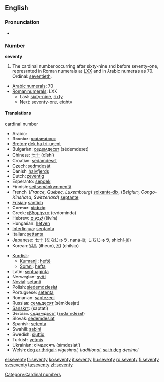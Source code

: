 ==English==
===Pronunciation===
* {{audio|en-us-seventy.ogg|Audio (US)}}

===Number===
'''seventy'''

# The cardinal number occurring after sixty-nine and before seventy-one, represented in Roman numerals as [[LXX]] and in Arabic numerals as 70. Ordinal: [[seventieth]].
*[[w:Arabic numerals|Arabic numerals]]: 70
*[[w:Roman numerals|Roman numerals]]: LXX
**Last: [[sixty-nine]], [[sixty]]
**Next: [[seventy-one]], [[eighty]]

====Translations====
;cardinal number
{{top}}
*Arabic: {{ARchar|[[سبعين]]}} {{Unicode|(sabaʕí:n)}}
*Bosnian: [[sedamdeset]]
*[[Breton]]: [[dek ha tri-ugent]]
*Bulgarian: [[седемдесет]] (sédemdeset)
*Chinese: [[七十]] (qīshí)
*Croatian: [[sedamdeset]]
*Czech: [[sedmdesát]]
*Danish: [[halvfjerds]]
*Dutch: [[zeventig]] {{f}}
*Esperanto: [[sepdek]]
*Finnish: [[seitsemänkymmentä]]
*French: (''France, Quebec, Luxembourg'') [[soixante-dix]], (''Belgium, Congo-Kinshasa, Switzerland'') [[septante]] {{m}}
*[[Frisian]]: [[santich]]
*German: [[siebzig]] {{f}}
*Greek: [[εβδομήντα]] (evdomínda)
*Hebrew: [[שבעים|שִׁבְעִים]] (šivím) {{mf}}
*Hungarian: [[hetven]]
*[[Interlingua]]: [[septanta]]
*Italian: [[settanta]] {{m}}
*Japanese: [[七十]] (ななじゅう, naná-jū; しちじゅう, shichí-jū)
*Korean: [[일흔]] (ilheun), [[70]] (chilsip)
{{mid}}
*[[Kurdish]]: 
**[[Kurmanji]]: [[heftê]]
**[[Sorani]]: [[hefta]]
*Latin: [[septuaginta]]
*Norwegian: [[sytti]]
*[[Novial]]: [[setanti]]
*Polish: [[siedemdziesiąt]]
*Portuguese: [[setenta]]
*Romanian: [[şaptezeci]]
*Russian: [[семьдесят]] (sém’desjat)
*[[Sanskrit]]: (saptatí)
*Serbian: [[седамдесет]] ([[sedamdeset]])
*Slovak: [[sedemdesiat]]
*Spanish: [[setenta]]
*Swahili: [[sabini]]
*Swedish: [[sjuttio]]
*Turkish: [[yetmiş]]
*Ukrainian: [[сімдесять]] (símdesjat’)
*Welsh: [[deg ar thrigain]] ''vigesimal, traditional'', [[saith deg]] ''decimal''
{{bottom}}

[[Category:Cardinal numbers]]

[[el:seventy]]
[[fr:seventy]]
[[ko:seventy]]
[[it:seventy]]
[[hu:seventy]]
[[ro:seventy]]
[[fi:seventy]]
[[sv:seventy]]
[[ta:seventy]]
[[zh:seventy]]